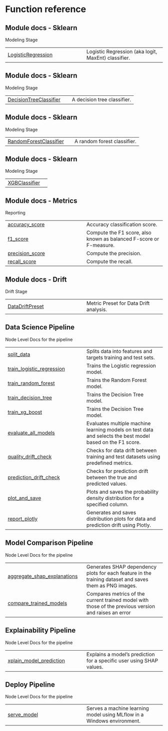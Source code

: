 # Function reference {.doc .doc-index}

## Module docs - Sklearn

Modeling Stage

| | |
| --- | --- |
| [LogisticRegression](LogisticRegression.qmd#sklearn.linear_model.LogisticRegression) | Logistic Regression (aka logit, MaxEnt) classifier. |

## Module docs - Sklearn

Modeling Stage

| | |
| --- | --- |
| [DecisionTreeClassifier](DecisionTreeClassifier.qmd#sklearn.tree.DecisionTreeClassifier) | A decision tree classifier. |

## Module docs - Sklearn

Modeling Stage

| | |
| --- | --- |
| [RandomForestClassifier](RandomForestClassifier.qmd#sklearn.ensemble.RandomForestClassifier) | A random forest classifier. |

## Module docs - Sklearn

Modeling Stage

| | |
| --- | --- |
| [XGBClassifier](XGBClassifier.qmd#xgboost.XGBClassifier) |  |

## Module docs - Metrics

Reporting

| | |
| --- | --- |
| [accuracy_score](accuracy_score.qmd#sklearn.metrics.accuracy_score) | Accuracy classification score. |
| [f1_score](f1_score.qmd#sklearn.metrics.f1_score) | Compute the F1 score, also known as balanced F-score or F-measure. |
| [precision_score](precision_score.qmd#sklearn.metrics.precision_score) | Compute the precision. |
| [recall_score](recall_score.qmd#sklearn.metrics.recall_score) | Compute the recall. |

## Module docs - Drift

Drift Stage

| | |
| --- | --- |
| [DataDriftPreset](DataDriftPreset.qmd#evidently.metric_preset.DataDriftPreset) | Metric Preset for Data Drift analysis. |

## Data Science Pipeline

Node Level Docs for the pipeline

| | |
| --- | --- |
| [split_data](split_data.qmd#data_science.nodes.split_data) | Splits data into features and targets training and test sets. |
| [train_logistic_regression](train_logistic_regression.qmd#data_science.nodes.train_logistic_regression) | Trains the Logistic regression model. |
| [train_random_forest](train_random_forest.qmd#data_science.nodes.train_random_forest) | Trains the Random Forest model. |
| [train_decision_tree](train_decision_tree.qmd#data_science.nodes.train_decision_tree) | Trains the Decision Tree model. |
| [train_xg_boost](train_xg_boost.qmd#data_science.nodes.train_xg_boost) | Trains the Decision Tree model. |
| [evaluate_all_models](evaluate_all_models.qmd#data_science.nodes.evaluate_all_models) | Evaluates multiple machine learning models on test data and selects the best model based on the F1 score. |
| [quality_drift_check](quality_drift_check.qmd#data_science.nodes.quality_drift_check) | Checks for data drift between training and test datasets using predefined metrics. |
| [prediction_drift_check](prediction_drift_check.qmd#data_science.nodes.prediction_drift_check) | Checks for prediction drift between the true and predicted values. |
| [plot_and_save](plot_and_save.qmd#data_science.nodes.plot_and_save) | Plots and saves the probability density distribution for a specified column. |
| [report_plotly](report_plotly.qmd#data_science.nodes.report_plotly) | Generates and saves distribution plots for data and prediction drift using Plotly. |

## Model Comparison Pipeline

Node Level Docs for the pipeline

| | |
| --- | --- |
| [aggregate_shap_explanations](aggregate_shap_explanations.qmd#model_comparison.nodes.aggregate_shap_explanations) | Generates SHAP dependency plots for each feature in the training dataset and saves them as PNG images. |
| [compare_trained_models](compare_trained_models.qmd#model_comparison.nodes.compare_trained_models) | Compares metrics of the current trained model with those of the previous version and raises an error  |

## Explainability Pipeline

Node Level Docs for the pipeline

| | |
| --- | --- |
| [xplain_model_prediction](xplain_model_prediction.qmd#model_xplain.nodes.xplain_model_prediction) | Explains a model's prediction for a specific user using SHAP values. |

## Deploy Pipeline

Node Level Docs for the pipeline

| | |
| --- | --- |
| [serve_model](serve_model.qmd#deploy.nodes.serve_model) | Serves a machine learning model using MLflow in a Windows environment. |
